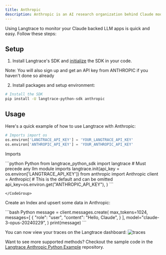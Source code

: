```yaml
---
title: Anthropic
description: Anthropic is an AI research organization behind Claude model family. Whether you're brainstorming alone or building with a team of thousands, Claude is here to help.
---
```


Using Langtrace to monitor your Claude backed LLM apps is quick and easy. Follow these steps:

## Setup

1. Install Langtrace's SDK and [initialize](/quickstart) the SDK in your code.

Note: You will also sign up and get an API key from ANTHROPIC if you haven't done so already

2. Install packages and setup environment:

```bash Python
# Install the SDK
pip install -U langtrace-python-sdk anthropic
```

## Usage

Here's a quick example of how to use Langtrace with Anthropic:

```python Python
# Imports import os
os.environ['LANGTRACE_API_KEY'] = 'YOUR_LANGTRACE_API_KEY'
os.environ['ANTHROPIC_API_KEY'] = 'YOUR_ANTHROPIC_API_KEY'
```

Imports

<CodeGroup>
  ```python Python
  from langtrace_python_sdk import langtrace # Must precede any llm module imports
langtrace.init(api_key = os.environ['LANGTRACE_API_KEY'])
from anthropic import Anthropic
client = Anthropic(
  # This is the default and can be omitted
  api_key=os.environ.get("ANTHROPIC_API_KEY"),
)
```

    </CodeGroup>

Create an Index and upsert some data in Anthropic:

<CodeGroup>
     ```bash Python
message = client.messages.create(
    max_tokens=1024,
    messages=[
        {
            "role": "user",
            "content": "Hello, Claude",
        }
    ],
    model="claude-3-opus-20240229",
)
print(message)
 ```

</CodeGroup>


You can now view your traces on the Langtrace dashboard:
 ![traces](/images/anthropic.png)

Want to see more supported methods? Checkout the sample code in the [Langtrace Anthropic Python Example](https://github.com/Scale3-Labs/langtrace-recipes/blob/main/integrations/language-model/anthropic/starter.ipynb) repository.
